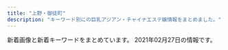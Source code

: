 ```yaml
---
title: "上野・御徒町"
description: "キーワード別にの巨乳アジアン・チャイナエステ嬢情報をまとめました。"
---
```


新着画像と新着キーワードをまとめています。
2021年02月27日の情報です。

<DmmAffiliateIns />
<KeywordTable
  shops={
    [
    {
        "img_links": [
            "https://20oasis.com/images/index_05.png",
            "https://20oasis.com/images/index_03.png",
            "https://20oasis.com/images/os21-5.jpg",
            "https://20oasis.com/images/os21-6.jpg",
            "https://20oasis.com/images/index_07.png",
            "https://20oasis.com/images/a0.jpg",
            "https://20oasis.com/images/14.jpg",
            "https://20oasis.com/images/index_06.png",
            "https://20oasis.com/images/index_20.jpg",
            "https://20oasis.com/images/4.jpg",
            "https://20oasis.com/images/os21-8.jpg",
            "https://20oasis.com/images/index_02.png",
            "https://20oasis.com/images/1.jpg",
            "https://20oasis.com/images/index_09.png",
            "https://20oasis.com/images/os21-7.jpg",
            "https://20oasis.com/images/index_08.png"
        ],
        "name": "\u30aa\u30a2\u30b7\u30b9",
        "url": "https://20oasis.com/",
        "station": "JR\u4e0a\u91ce\u99c5\u5165\u8c37\u53e3",
        "keywords": {
            "85": 1,
            "99": 1,
            "90": 1,
            "98": 1
        }
    },
    {
        "url": "https://moon-rabbit.info/",
        "img_links": [
            "https://moon-rabbit.info/images/store/02.jpg",
            "https://moon-rabbit.info/staffPhoto/s20201026233537.jpg",
            "https://moon-rabbit.info/staffPhoto/b20201027004342.jpg",
            "https://moon-rabbit.info/staffPhoto/s20201002155444.jpg",
            "https://moon-rabbit.info/staffPhoto/s20210221135204.jpg",
            "https://moon-rabbit.info/staffPhoto/b20201213182803.jpg",
            "https://moon-rabbit.info/staffPhoto/s20201027011627.jpg",
            "https://moon-rabbit.info/staffPhoto/s20201027011549.jpg",
            "https://moon-rabbit.info/staffPhoto/s20201213182803.jpg",
            "https://moon-rabbit.info/staffPhoto/s20201027015914.jpg",
            "https://moon-rabbit.info/staffPhoto/s20201026232438.jpg",
            "https://moon-rabbit.info/uploadfiles/images/campaignMoonRabbitInfo.jpg",
            "https://moon-rabbit.info/staffPhoto/s20201201162931.jpg",
            "https://moon-rabbit.info/staffPhoto/b20201201162931.jpg",
            "https://moon-rabbit.info/staffPhoto/s20210213172102.jpg",
            "https://moon-rabbit.info/staffPhoto/b20210221135204.jpg",
            "https://moon-rabbit.info/staffPhoto/s20201026233224.jpg",
            "https://moon-rabbit.info/images/store/04.jpg",
            "https://moon-rabbit.info/staffPhoto/s20201027020357.jpg",
            "https://moon-rabbit.info/staffPhoto/s20201027003115.jpg",
            "https://moon-rabbit.info/images/returnBtn.png",
            "https://moon-rabbit.info/staffPhoto/s20201027002208.jpg",
            "https://moon-rabbit.info/staffPhoto/b20201027020436.jpg",
            "https://moon-rabbit.info/js/sliderLine/slide_prev.png",
            "https://moon-rabbit.info/staffPhoto/s20201027015802.jpg",
            "https://moon-rabbit.info/staffPhoto/b20201027015914.jpg",
            "https://moon-rabbit.info/staffPhoto/b20201027002208.jpg",
            "https://moon-rabbit.info/staffPhoto/b20201027011549.jpg",
            "https://moon-rabbit.info/staffPhoto/b20201027003115.jpg",
            "https://moon-rabbit.info/staffPhoto/b20210213172102.jpg",
            "https://moon-rabbit.info/images/mobile.jpg",
            "https://moon-rabbit.info/staffPhoto/b20201027015802.jpg",
            "https://moon-rabbit.info/images/store/01.jpg",
            "https://moon-rabbit.info/staffPhoto/s20210217142434.jpg",
            "https://moon-rabbit.info/staffPhoto/b20201027020357.jpg",
            "https://moon-rabbit.info/staffPhoto/s20201027004342.jpg",
            "https://moon-rabbit.info/js/sliderLine/slide_next.png",
            "https://moon-rabbit.info/staffPhoto/s20201027020436.jpg",
            "https://moon-rabbit.info/staffPhoto/s20201026233328.jpg",
            "https://moon-rabbit.info/images/store/03.jpg"
        ],
        "keywords": {
            "86": 4,
            "C": 2,
            "E": 2,
            "85": 5,
            "87": 1,
            "\u30bb\u30af\u30b7\u30fc": 3,
            "D": 4
        },
        "station": "JR\u5fa1\u5f92\u753a\u99c5\u5357\u53e3",
        "name": "\u6708\u514e \u30b2\u30c3\u30c8"
    },
    {
        "name": "\u30d5\u30a1\u30f3\u30bf\u30b8\u30fc",
        "url": "http://www.itoshii.tokyo/",
        "img_links": [],
        "keywords": {},
        "station": "JR\u5fa1\u5f92\u753a\u99c5\u5317\u53e3"
    },
    {
        "url": "http://smile.ests.jp/",
        "img_links": [],
        "keywords": {},
        "station": "JR\u5fa1\u5f92\u753a\u99c5\u5357\u53e3",
        "name": "\u30b9\u30de\u30a4\u30eb"
    },
    {
        "keywords": {
            "87": 33,
            "88": 28,
            "D": 60,
            "C": 7,
            "86": 34,
            "G": 21,
            "F": 7
        },
        "name": "\u5922\u306e\u604b",
        "img_links": [
            "http://www.yumenokoi.masg.info/files/023.jpg",
            "http://www.yumenokoi.masg.info/images/slider-img001.jpg",
            "http://www.yumenokoi.masg.info/images/m2.jpg",
            "http://www.yumenokoi.masg.info/images/rsubt7.png",
            "http://www.yumenokoi.masg.info/images/m4.jpg",
            "http://www.yumenokoi.masg.info/files/010.jpg",
            "http://www.yumenokoi.masg.info/files/018.jpg",
            "http://www.yumenokoi.masg.info/files/008.jpg",
            "http://www.yumenokoi.masg.info/images/rsubt4.png",
            "http://www.yumenokoi.masg.info/images/m1.jpg",
            "http://www.yumenokoi.masg.info/images/service/s04.jpg",
            "http://www.yumenokoi.masg.info/files/002.jpg",
            "http://www.yumenokoi.masg.info/images/service/s02.jpg",
            "http://www.yumenokoi.masg.info/files/011-02.jpg",
            "http://www.yumenokoi.masg.info/files/009-02.jpg",
            "http://www.yumenokoi.masg.info/images/tel2.png",
            "http://www.yumenokoi.masg.info/files/018-02.jpg",
            "http://www.yumenokoi.masg.info/images/rsubt1.png",
            "http://www.yumenokoi.masg.info/files/010-02.jpg",
            "http://www.yumenokoi.masg.info/images/rsubt5.png",
            "http://www.yumenokoi.masg.info/files/023-02.jpg",
            "http://www.yumenokoi.masg.info/files/008-02.jpg",
            "http://www.yumenokoi.masg.info/photo_news/upimg/351066018f0c247b28_0.jpg",
            "http://www.yumenokoi.masg.info/files/006-02.jpg",
            "http://www.yumenokoi.masg.info/images/slider-img002.jpg",
            "http://www.yumenokoi.masg.info/files/021.jpg",
            "http://www.yumenokoi.masg.info/files/017-02.jpg",
            "http://www.yumenokoi.masg.info/images/rsubt2.png",
            "http://www.yumenokoi.masg.info/files/024.jpg",
            "http://www.yumenokoi.masg.info/images/m6.jpg",
            "http://www.yumenokoi.masg.info/files/021-02.jpg",
            "http://www.yumenokoi.masg.info/images/rsubt3.png",
            "http://www.yumenokoi.masg.info/images/m3.jpg",
            "http://www.yumenokoi.masg.info/files/013.jpg",
            "http://www.yumenokoi.masg.info/files/011.jpg",
            "http://www.yumenokoi.masg.info/files/017.jpg",
            "http://www.yumenokoi.masg.info/images/service/s05.jpg",
            "http://www.yumenokoi.masg.info/files/024-02.jpg",
            "http://www.yumenokoi.masg.info/images/rsubt6.png",
            "http://www.yumenokoi.masg.info/images/service/s06.jpg",
            "http://www.yumenokoi.masg.info/files/013-02.jpg",
            "http://www.yumenokoi.masg.info/files/016.jpg",
            "http://www.yumenokoi.masg.info/files/015.jpg",
            "http://www.yumenokoi.masg.info/images/service/s01.jpg",
            "http://www.yumenokoi.masg.info/files/002-02.jpg",
            "http://www.yumenokoi.masg.info/files/015-02.jpg",
            "http://www.yumenokoi.masg.info/files/009.jpg",
            "http://www.yumenokoi.masg.info/images/service/s03.jpg",
            "http://www.yumenokoi.masg.info/images/b-tel.png",
            "http://www.yumenokoi.masg.info/files/016-02.jpg",
            "http://www.yumenokoi.masg.info/images/b-online.png",
            "http://www.yumenokoi.masg.info/files/006.jpg"
        ],
        "url": "http://www.yumenokoi.masg.info/",
        "station": "JR\u5fa1\u5f92\u753a\u99c5\u5317\u53e3"
    },
    {
        "name": "\u30a8\u30f3\u30c8\u30ea\u30fc",
        "station": "JR\u5fa1\u5f92\u753a\u99c5\u5357\u53e3",
        "img_links": [
            "http://ruana.work/images/mobile.jpg",
            "http://ruana.work/images/int1.jpg",
            "http://ruana.work/images/int2.jpg",
            "http://ruana.work/images/sys1.jpg",
            "http://ruana.work/img/mimi1.jpg",
            "http://ruana.work/images/3.jpg",
            "http://ruana.work/images/staff_t.jpg",
            "http://ruana.work/images/4.jpg",
            "http://ruana.work/images/1.jpg",
            "http://ruana.work/images/head.jpg",
            "http://ruana.work/img/ran1.jpg",
            "http://ruana.work/images/tel.jpg",
            "http://ruana.work/images/interior_t.jpg",
            "http://ruana.work/images/rec.jpg",
            "http://ruana.work/images/12.jpg",
            "http://ruana.work/images/7.jpg",
            "http://ruana.work/images/2.jpg",
            "http://ruana.work/img/kora1.jpg",
            "http://ruana.work/img/hitomi1.jpg",
            "http://ruana.work/images/news.jpg",
            "http://ruana.work/img/sakura1.jpg",
            "http://ruana.work/images/ac2.jpg",
            "http://ruana.work/images/ac1.jpg",
            "http://ruana.work/images/sys2.jpg",
            "http://ruana.work/img/aki1.jpg"
        ],
        "url": "http://ruana.work/",
        "keywords": {}
    },
    {
        "station": "JR\u5fa1\u5f92\u753a\u99c5\u5357\u53e3",
        "url": "http://es-en.info/",
        "keywords": {
            "90": 1,
            "F": 1,
            "85": 1,
            "86": 2,
            "87": 1,
            "88": 2
        },
        "img_links": [
            "http://es-en.info/sp/staff/eri.jpg",
            "http://es-en.info/sp/images/sys4.png",
            "http://es-en.info/images/info.png",
            "http://es-en.info/sp/img/emi1.jpg",
            "http://es-en.info/sp/images/footer.jpg",
            "http://es-en.info/sp/img/yuki1.jpg",
            "http://es-en.info/images/4.jpg",
            "http://es-en.info/img/natumi.jpg",
            "http://es-en.info/img/ai1.jpg",
            "http://es-en.info/sp/staff/ai.jpg",
            "http://es-en.info/sp/images/sisu.png",
            "http://es-en.info/images/7.jpg",
            "http://es-en.info/img/yuyu.jpg",
            "http://es-en.info/sp/images/head.jpg",
            "http://es-en.info/sp/img/eri1.jpg",
            "http://es-en.info/img/yuki1.jpg",
            "http://es-en.info/sp/staff/natumi.jpg",
            "http://es-en.info/sp/images/topgirl.jpg",
            "http://es-en.info/sp/images/rec2.png",
            "http://es-en.info/images/1.jpg",
            "http://es-en.info/sp/images/int1.jpg",
            "http://es-en.info/img/yuyu1.jpg",
            "http://es-en.info/images/2.jpg",
            "http://es-en.info/sp/images/tel.jpg",
            "http://es-en.info/sp/images/rec1.png",
            "http://es-en.info/sp/staff/tiaki.jpg",
            "http://es-en.info/sp/images/pc.jpg",
            "http://es-en.info/sp/images/int2.jpg",
            "http://es-en.info/images/news.jpg",
            "http://es-en.info/images/sm.jpg",
            "http://es-en.info/sp/img/riri1.jpg",
            "http://es-en.info/sp/images/sys1.jpg",
            "http://es-en.info/sp/images/news.jpg",
            "http://es-en.info/sp/staff/yuyu.jpg",
            "http://es-en.info/sp/images/ac1.jpg",
            "http://es-en.info/img/eri1.jpg",
            "http://es-en.info/sp/img/nana1.jpg",
            "http://es-en.info/sp/img/natumi1.jpg",
            "http://es-en.info/img/riri.jpg",
            "http://es-en.info/img/ai.jpg",
            "http://es-en.info/img/emi1.jpg",
            "http://es-en.info/images/interior.png",
            "http://es-en.info/images/staff_t.jpg",
            "http://es-en.info/images/8.jpg",
            "http://es-en.info/images/5.jpg",
            "http://es-en.info/sp/images/sisu_t.jpg",
            "http://es-en.info/images/sys1.png",
            "http://es-en.info/images/mobile.jpg",
            "http://es-en.info/sp/images/newsb.png",
            "http://es-en.info/sp/staff/yuki.jpg",
            "http://es-en.info/img/nana1.jpg",
            "http://es-en.info/img/tiaki.jpg",
            "http://es-en.info/images/9.jpg",
            "http://es-en.info/img/eri.jpg",
            "http://es-en.info/sp/images/int1.png",
            "http://es-en.info/images/rem.jpg",
            "http://es-en.info/sp/images/sys3.jpg",
            "http://es-en.info/img/natumi1.jpg",
            "http://es-en.info/sp/images/time.png",
            "http://es-en.info/sp/staff/emi.jpg",
            "http://es-en.info/sp/staff/nana.jpg",
            "http://es-en.info/images/10.jpg",
            "http://es-en.info/sp/images/interior_t.png",
            "http://es-en.info/sp/menu/staff.jpg",
            "http://es-en.info/sp/menu/top.jpg",
            "http://es-en.info/img/yuki.jpg",
            "http://es-en.info/images/interior_t.jpg",
            "http://es-en.info/img/riri1.jpg",
            "http://es-en.info/sp/staff/riri.jpg",
            "http://es-en.info/sp/images/staff_t.png",
            "http://es-en.info/img/emi.jpg",
            "http://es-en.info/img/tiaki1.jpg",
            "http://es-en.info/sp/images/int3.jpg",
            "http://es-en.info/images/3.jpg",
            "http://es-en.info/sp/menu/interior.jpg",
            "http://es-en.info/sp/images/top.jpg",
            "http://es-en.info/images/head.jpg",
            "http://es-en.info/sp/images/sys2.jpg",
            "http://es-en.info/sp/img/ai1.jpg",
            "http://es-en.info/sp/img/tiaki1.jpg",
            "http://es-en.info/sp/images/rec3.png",
            "http://es-en.info/img/nana.jpg",
            "http://es-en.info/sp/img/yuyu1.jpg"
        ],
        "name": "\u5b89\u5fc3\u5802"
    },
    {
        "station": "JR\u5fa1\u5f92\u753a\u99c5\u5317\u53e3",
        "img_links": [
            "http://biki-massage.work/sp/img/add.jpg",
            "http://biki-massage.work/img/s4.jpg",
            "http://biki-massage.work/img/sta6.jpg",
            "http://biki-massage.work/img/sta1.jpg",
            "http://biki-massage.work/img/sta5.jpg",
            "http://biki-massage.work/img/sta4.jpg",
            "http://biki-massage.work/sp/img/t-o.jpg",
            "http://biki-massage.work/img/fla3.jpg",
            "http://biki-massage.work/sp/img/s1.jpg",
            "http://biki-massage.work/img/s2.jpg",
            "http://biki-massage.work/img/nos.jpg",
            "http://biki-massage.work/img/st6.jpg",
            "http://biki-massage.work/sp/img/s2.jpg",
            "http://biki-massage.work/img/s3.jpg",
            "http://biki-massage.work/img/sta2.jpg",
            "http://biki-massage.work/sp/img/tit.jpg",
            "http://biki-massage.work/img/sta3.jpg",
            "http://biki-massage.work/sp/img/t-s.jpg",
            "http://biki-massage.work/sp/img/s5.jpg",
            "http://biki-massage.work/img/st1.jpg",
            "http://biki-massage.work/sp/img/t-a.jpg",
            "http://biki-massage.work/sp/img/p3.jpg",
            "http://biki-massage.work/sp/img/sys.jpg",
            "http://biki-massage.work/img/st4.jpg",
            "http://biki-massage.work/img/head.jpg",
            "http://biki-massage.work/sp/img/time.jpg",
            "http://biki-massage.work/img/s1.jpg",
            "http://biki-massage.work/img/s6.jpg",
            "http://biki-massage.work/sp/img/p2.jpg",
            "http://biki-massage.work/sp/img/info.jpg",
            "http://biki-massage.work/img/mo.png",
            "http://biki-massage.work/sp/img/t-r.jpg",
            "http://biki-massage.work/sp/img/s4.jpg",
            "http://biki-massage.work/sp/img/tel.jpg",
            "http://biki-massage.work/img/st2.jpg",
            "http://biki-massage.work/img/s5.jpg",
            "http://biki-massage.work/sp/img/s6.jpg",
            "http://biki-massage.work/img/botton.jpg",
            "http://biki-massage.work/img/st3.jpg",
            "http://biki-massage.work/sp/img/t-t.jpg",
            "http://biki-massage.work/sp/img/pic.jpg",
            "http://biki-massage.work/sp/img/s3.jpg",
            "http://biki-massage.work/img/st5.jpg",
            "http://biki-massage.work/sp/img/pc.jpg",
            "http://biki-massage.work/sp/img/p6.jpg",
            "http://biki-massage.work/img/fla2.jpg",
            "http://biki-massage.work/sp/img/botton.jpg",
            "http://biki-massage.work/img/campian.jpg",
            "http://biki-massage.work/sp/img/cam.jpg",
            "http://biki-massage.work/img/fla1.jpg"
        ],
        "keywords": {
            "D": 3,
            "C": 16,
            "87": 2,
            "88": 2,
            "83": 1,
            "86": 7,
            "E": 1
        },
        "url": "http://biki-massage.work/",
        "name": "\u5a9a\u59eb\uff5e\u30d3\u30ad\uff5e"
    },
    {
        "img_links": [
            "http://www.rosa-es.info/img/loader.png",
            "http://www.rosa-es.info/staff/yuki1.jpg",
            "http://www.rosa-es.info/staff/yuki.jpg",
            "http://www.rosa-es.info/staff/rara1.jpg",
            "http://www.rosa-es.info/staff/nana2.jpg",
            "http://www.rosa-es.info/img/pic/slide_2.jpg",
            "http://www.rosa-es.info/staff/yuri.jpg",
            "http://www.rosa-es.info/staff/koko1.jpg",
            "http://www.rosa-es.info/staff/yumi2.jpg",
            "http://www.rosa-es.info/staff/yuri2.jpg",
            "http://www.rosa-es.info/img/pic/slide_1.jpg",
            "http://www.rosa-es.info/staff/nana.jpg",
            "http://www.rosa-es.info/img/pic/int2.jpg",
            "http://www.rosa-es.info/staff/rara2.jpg",
            "http://www.rosa-es.info/staff/yuri1.jpg",
            "http://www.rosa-es.info/staff/koko.jpg",
            "http://www.rosa-es.info/staff/yuki2.jpg",
            "http://www.rosa-es.info/img/pic/int4.jpg",
            "http://www.rosa-es.info/img/pic/int1.jpg",
            "http://www.rosa-es.info/staff/nana1.jpg",
            "http://www.rosa-es.info/img/pic/int3.jpg",
            "http://www.rosa-es.info/staff/yumi.jpg",
            "http://www.rosa-es.info/staff/yumi1.jpg",
            "http://www.rosa-es.info/staff/koko2.jpg",
            "http://www.rosa-es.info/staff/rara.jpg"
        ],
        "keywords": {
            "D": 4,
            "86": 2,
            "89": 1,
            "E": 6,
            "85": 1,
            "87": 1,
            "88": 1,
            "C": 2
        },
        "name": "\u6708\u591c",
        "station": "JR\u4e0a\u91ce\u99c5\u6d45\u8349\u53e3",
        "url": "http://www.rosa-es.info/"
    },
    {
        "img_links": [],
        "url": "https://u-este.com/",
        "keywords": {},
        "name": "\u7652\u3057\u5c4b",
        "station": "JR\u5fa1\u5f92\u753a\u99c5\u5317\u53e3"
    },
    {
        "url": "http://ikoi.ies.fun/",
        "img_links": [],
        "station": "JR\u5fa1\u5f92\u753a\u99c5\u5357\u53e3",
        "name": "\u61a9",
        "keywords": {}
    },
    {
        "keywords": {
            "C": 1
        },
        "station": "JR\u5fa1\u5f92\u753a\u99c5\u5317\u53e3",
        "img_links": [
            "http://spa-amore.info/uploads/rubyes/2017/02/img_info_03.png",
            "http://spa-amore.info/uploads/rubyes/2018/06/tel.jpg",
            "http://spa-amore.info/uploads/rubyes/images/no-photo.jpg",
            "http://spa-amore.info/uploads/rubyes/2020/05/img_4838.jpg",
            "http://spa-amore.info/uploads/rubyes/2018/06/wechatimg111.jpeg",
            "http://spa-amore.info/uploads/rubyes/2020/10/img_6514.jpg",
            "http://spa-amore.info/uploads/rubyes/images/p01.png",
            "http://spa-amore.info/uploads/rubyes/2017/02/subvisual_enquete.png",
            "http://spa-amore.info/uploads/rubyes/2017/02/treatment.png",
            "http://spa-amore.info/uploads/rubyes/2018/06/bnr_side_041.png",
            "http://spa-amore.info/uploads/rubyes/2020/10/img_6511.jpg",
            "http://spa-amore.info/uploads/rubyes/2018/06/img_6509de79a84e589afe69cac1.jpg",
            "http://spa-amore.info/uploads/rubyes/2017/02/subvisual_link-1000x144.png",
            "http://spa-amore.info/uploads/rubyes/2017/02/img_info_02.png",
            "http://spa-amore.info/uploads/rubyes/2017/02/wifi.jpg",
            "http://spa-amore.info/uploads/rubyes/2020/01/img_5610-1919x2560.jpg",
            "http://spa-amore.info/uploads/rubyes/2018/11/img_2998.png",
            "http://spa-amore.info/uploads/rubyes/2017/02/bnr_side_05.png",
            "http://spa-amore.info/uploads/rubyes/2019/07/img_4390.jpg",
            "http://spa-amore.info/uploads/rubyes/2018/06/img_6517de79a84e589afe69cac1.jpg",
            "http://spa-amore.info/uploads/rubyes/2019/12/img_3765.jpg",
            "http://spa-amore.info/uploads/rubyes/2019/10/img_4995.jpg",
            "http://spa-amore.info/uploads/rubyes/2020/12/img_6829.jpg",
            "http://spa-amore.info/uploads/rubyes/2017/02/img_info_05.png",
            "http://spa-amore.info/uploads/rubyes/2019/12/img_3763.jpg",
            "http://spa-amore.info/uploads/rubyes/2017/02/bnr_side_02.png",
            "http://spa-amore.info/uploads/rubyes/2017/02/bnr_side_01.png",
            "http://spa-amore.info/uploads/rubyes/2017/02/subvisual_qa.png",
            "http://spa-amore.info/uploads/rubyes/2017/02/btn_top_02.png",
            "http://spa-amore.info/uploads/rubyes/2017/02/icon_flower.png",
            "http://spa-amore.info/uploads/rubyes/2020/03/lili.jpeg",
            "http://spa-amore.info/uploads/rubyes/2017/02/img_info_01.png",
            "http://spa-amore.info/uploads/rubyes/2019/04/img_3767.jpg",
            "http://spa-amore.info/uploads/rubyes/2019/04/img_3768.jpg",
            "http://spa-amore.info/uploads/rubyes/2017/02/bnr_side_03.png",
            "http://spa-amore.info/uploads/rubyes/2017/02/btn_top_01.png",
            "http://spa-amore.info/uploads/rubyes/2017/02/subvisual_info.png",
            "http://spa-amore.info/uploads/rubyes/2017/02/subvisual_reserve.png",
            "http://spa-amore.info/uploads/rubyes/2019/03/img_35011.jpg",
            "http://spa-amore.info/uploads/rubyes/2020/11/img_6655.jpg",
            "http://spa-amore.info/uploads/rubyes/2018/12/ad_7z8_720.png",
            "http://spa-amore.info/uploads/rubyes/2019/03/img_35012.jpg",
            "http://spa-amore.info/uploads/rubyes/2018/06/img_6484de79a84e589afe69cac1.jpg",
            "http://spa-amore.info/uploads/rubyes/2018/06/img_6526de79a84e589afe69cac1.jpg",
            "http://spa-amore.info/uploads/rubyes/images/icon_flower.png",
            "http://spa-amore.info/uploads/rubyes/2018/12/ad-7z8-s.png",
            "http://spa-amore.info/uploads/rubyes/images/subvisual_staff.png",
            "http://spa-amore.info/uploads/rubyes/2019/10/img_5017.jpg",
            "http://spa-amore.info/uploads/rubyes/2019/12/img_3766.jpg",
            "http://spa-amore.info/uploads/rubyes/2017/02/img_info_04.png",
            "http://spa-amore.info/uploads/rubyes/2017/02/img_info_06.png",
            "http://spa-amore.info/\thttp:/spa-amore.info/uploads/rubyes/2019/03/ivent2.jpeg",
            "http://spa-amore.info/uploads/rubyes/2017/02/subvisual_magazine.png",
            "http://spa-amore.info/uploads/rubyes/2017/03/img_bnr_concept.png",
            "http://spa-amore.info/uploads/rubyes/2019/10/img_4997.jpg",
            "http://spa-amore.info/uploads/rubyes/2020/10/img_6515.jpg",
            "http://spa-amore.info/uploads/rubyes/2017/02/subvisual_contact.png",
            "http://spa-amore.info/uploads/rubyes/2017/02/btn_top_03.png",
            "http://spa-amore.info/uploads/rubyes/2019/12/img_3761.jpg",
            "http://spa-amore.info/uploads/rubyes/2017/02/subvisual_link.png",
            "http://spa-amore.info/uploads/rubyes/2017/02/bnr_side_credit.png",
            "http://spa-amore.info/uploads/rubyes/2020/11/img_6654.jpg"
        ],
        "url": "http://spa-amore.info/",
        "name": "\u30b9\u30d1 \u30a2\u30e2\u30fc\u30ec"
    },
    {
        "station": "\u7530\u539f\u753a\u99c5\u30a8\u30ec\u30d9\u30fc\u30bf\u30fc\u53e3",
        "name": "Rei",
        "keywords": {},
        "url": "http://yura-kunitachi.xyz/",
        "img_links": [
            "http://yura-kunitachi.xyz/_src/25394/navi_05.png",
            "http://yura-kunitachi.xyz/_src/25396/navi_06.png",
            "http://yura-kunitachi.xyz/_src/25368/wechatimg93.jpg",
            "http://yura-kunitachi.xyz/_src/25423/wechatimg228.jpg",
            "http://yura-kunitachi.xyz/_src/25378/wechatimg92.jpg",
            "http://yura-kunitachi.xyz/_src/25374/wechatimg89.jpg",
            "http://yura-kunitachi.xyz/_src/25360/wechatimg228.jpg",
            "http://yura-kunitachi.xyz/_src/25385/3da7d3dc6ee4f2d3861295bdb20452b671deb86c6f4e442ebce1715dc06eb99e.jpg",
            "http://yura-kunitachi.xyz/_src/25406/cam.jpg",
            "http://yura-kunitachi.xyz/_src/25358/wechatimg217.jpg",
            "http://yura-kunitachi.xyz/_src/25419/wechatimg102.jpg",
            "http://yura-kunitachi.xyz/_src/25336/5f5316158ec7f0d0727854410a5be46303a324b1fef3ef0de82fa8c4fe0f59d4.jpg",
            "http://yura-kunitachi.xyz/_src/25390/navi_03.png",
            "http://yura-kunitachi.xyz/_src/25376/wechatimg90.jpg",
            "http://yura-kunitachi.xyz/_src/25388/navi_02.png",
            "http://yura-kunitachi.xyz/_src/25386/navi_01.png",
            "http://yura-kunitachi.xyz/_src/25409/wechatimg229.jpg",
            "http://yura-kunitachi.xyz/_src/25392/navi_04.png",
            "http://yura-kunitachi.xyz/_src/25427/xxl_44c52558b2be4d61a2f879da7d157c31.jpg",
            "http://yura-kunitachi.xyz/_src/25417/wechatimg97.jpg",
            "http://yura-kunitachi.xyz/_src/25411/137080-osd41m-772.jpg"
        ]
    },
    {
        "url": "http://o-lucky.work/",
        "img_links": [
            "http://o-lucky.work/sp/images/footer.jpg",
            "http://o-lucky.work/sp/staff/sayaka.jpg",
            "http://o-lucky.work/images/5.jpg",
            "http://o-lucky.work/sp/staff/nana.jpg",
            "http://o-lucky.work/images/6.jpg",
            "http://o-lucky.work/sp/images/tel.jpg",
            "http://o-lucky.work/sp/staff/ruru.jpg",
            "http://o-lucky.work/images/news.jpg",
            "http://o-lucky.work/images/tr.jpg",
            "http://o-lucky.work/images/b2.jpg",
            "http://o-lucky.work/img/sakura1.jpg",
            "http://o-lucky.work/staff/yuyu.jpg",
            "http://o-lucky.work/img/kana1.jpg",
            "http://o-lucky.work/sp/staff/kana.jpg",
            "http://o-lucky.work/sp/images/menu/top.jpg",
            "http://o-lucky.work/sp/images/top.jpg",
            "http://o-lucky.work/sp/images/rec1.jpg",
            "http://o-lucky.work/sp/img/nana1.jpg",
            "http://o-lucky.work/staff/nana.jpg",
            "http://o-lucky.work/sp/images/sys3.jpg",
            "http://o-lucky.work/sp/images/menu/staff.jpg",
            "http://o-lucky.work/sp/images/int4.jpg",
            "http://o-lucky.work/sp/images/b1.jpg",
            "http://o-lucky.work/images/b1.jpg",
            "http://o-lucky.work/staff/sayaka.jpg",
            "http://o-lucky.work/images/4.jpg",
            "http://o-lucky.work/images/staff_t.jpg",
            "http://o-lucky.work/images/int1.jpg",
            "http://o-lucky.work/staff/koko.jpg",
            "http://o-lucky.work/sp/images/int3.jpg",
            "http://o-lucky.work/staff/ruru.jpg",
            "http://o-lucky.work/staff/sakura.jpg",
            "http://o-lucky.work/images/sm.jpg",
            "http://o-lucky.work/sp/images/b2.jpg",
            "http://o-lucky.work/img/sayaka1.jpg",
            "http://o-lucky.work/sp/images/topgirl.jpg",
            "http://o-lucky.work/sp/images/b3.jpg",
            "http://o-lucky.work/images/7.jpg",
            "http://o-lucky.work/sp/menu/interior.jpg",
            "http://o-lucky.work/sp/images/ac1.jpg",
            "http://o-lucky.work/images/head.jpg",
            "http://o-lucky.work/sp/images/int1.jpg",
            "http://o-lucky.work/images/interior_t.jpg",
            "http://o-lucky.work/sp/staff/sakura.jpg",
            "http://o-lucky.work/images/1.jpg",
            "http://o-lucky.work/images/sys1.jpg",
            "http://o-lucky.work/images/mobile.jpg",
            "http://o-lucky.work/sp/menu/staff.jpg",
            "http://o-lucky.work/img/yuyu1.jpg",
            "http://o-lucky.work/sp/images/pc.jpg",
            "http://o-lucky.work/sp/images/staff_t.jpg",
            "http://o-lucky.work/img/koko1.jpg",
            "http://o-lucky.work/sp/img/yuyu1.jpg",
            "http://o-lucky.work/sp/images/interior_t.jpg",
            "http://o-lucky.work/images/8.jpg",
            "http://o-lucky.work/sp/images/newsb.jpg",
            "http://o-lucky.work/sp/images/sys1.jpg",
            "http://o-lucky.work/sp/staff/yuyu.jpg",
            "http://o-lucky.work/sp/images/sys2.jpg",
            "http://o-lucky.work/images/3.jpg",
            "http://o-lucky.work/img/ruru1.jpg",
            "http://o-lucky.work/images/b3.jpg",
            "http://o-lucky.work/images/int2.jpg",
            "http://o-lucky.work/sp/images/news.jpg",
            "http://o-lucky.work/images/line.png",
            "http://o-lucky.work/sp/images/int2.jpg",
            "http://o-lucky.work/sp/img/kana1.jpg",
            "http://o-lucky.work/img/nana1.jpg",
            "http://o-lucky.work/sp/img/sayaka1.jpg",
            "http://o-lucky.work/sp/img/koko1.jpg",
            "http://o-lucky.work/sp/img/ruru1.jpg",
            "http://o-lucky.work/sp/staff/koko.jpg",
            "http://o-lucky.work/images/sys2.jpg",
            "http://o-lucky.work/sp/img/sakura1.jpg",
            "http://o-lucky.work/sp/images/head.jpg",
            "http://o-lucky.work/sp/menu/top.jpg",
            "http://o-lucky.work/staff/kana.jpg"
        ],
        "station": "JR\u5fa1\u5f92\u753a\u99c5\u5317\u53e3",
        "keywords": {},
        "name": "Lucky \u30e9\u30c3\u30ad\u30fc"
    },
    {
        "keywords": {},
        "img_links": [
            "http://kisyou.esjp.xyz/images/staff_bg.png",
            "http://kisyou.esjp.xyz/images/roomimg/R_4.jpg",
            "http://kisyou.esjp.xyz/girl/3_1.jpg",
            "http://kisyou.esjp.xyz/images/topbg.jpg",
            "http://kisyou.esjp.xyz/girl/6.jpg",
            "http://kisyou.esjp.xyz/girl/4.jpg",
            "http://kisyou.esjp.xyz/girl/7_1.jpg",
            "http://kisyou.esjp.xyz/girl/4_1.jpg",
            "http://kisyou.esjp.xyz/girl/5.jpg",
            "http://kisyou.esjp.xyz/images/roomimg/R_2.jpg",
            "http://kisyou.esjp.xyz/girl/6_1.jpg",
            "http://kisyou.esjp.xyz/images/roomimg/R_3.jpg",
            "http://kisyou.esjp.xyz/girl/7.jpg",
            "http://kisyou.esjp.xyz/images/mobile_bg.png",
            "http://kisyou.esjp.xyz/images/tel_footer.png",
            "http://kisyou.esjp.xyz/images/pickup_line.png",
            "http://kisyou.esjp.xyz/images/newsbg.png",
            "http://kisyou.esjp.xyz/images/roomimg/R_1.jpg",
            "http://kisyou.esjp.xyz/girl/3.jpg",
            "http://kisyou.esjp.xyz/girl/5_1.jpg"
        ],
        "name": "\u5409\u7965",
        "url": "http://kisyou.esjp.xyz/",
        "station": "\u6d45\u8349\u99c5"
    },
    {
        "url": "http://www.sh-riraks.xyz/",
        "name": "\u5922\u306e\u8776\u3005",
        "img_links": [
            "http://www.sh-riraks.xyz/uploads/201130/1-201130133129441.jpg",
            "http://www.sh-riraks.xyz/uploads/201130/1-201130133145E0.jpg",
            "http://www.sh-riraks.xyz/uploads/allimg/180604/1-1P60410212A02.jpg",
            "http://www.sh-riraks.xyz/uploads/201130/1-201130132956292.jpg",
            "http://www.sh-riraks.xyz/uploads/201130/1-201130133012441.jpg",
            "http://www.sh-riraks.xyz/uploads/200617/1-20061G54941Z9.jpg",
            "http://www.sh-riraks.xyz/img/ttl_girls.png",
            "http://www.sh-riraks.xyz/uploads/191015/1-1910151T03I48.jpg",
            "http://www.sh-riraks.xyz/uploads/201130/1-201130133045611.jpg",
            "http://www.sh-riraks.xyz/img/ttl_wnew.png",
            "http://www.sh-riraks.xyz/uploads/200107/1-20010F92019226.jpg",
            "http://www.sh-riraks.xyz/uploads/201130/1-20113013311Rc.jpg",
            "http://www.sh-riraks.xyz/img/ttl_mobile.png",
            "http://www.sh-riraks.xyz/uploads/201130/1-201130133215X9.jpg",
            "http://www.sh-riraks.xyz/img/ttl_staff.png",
            "http://www.sh-riraks.xyz/uploads/181001/1-1Q001142T6406.jpg",
            "http://www.sh-riraks.xyz/uploads/201130/1-201130133029220.jpg",
            "http://www.sh-riraks.xyz/uploads/200617/1-20061G54TIb.jpg",
            "http://www.sh-riraks.xyz/uploads/190611/1-1Z611153S2561.jpg",
            "http://www.sh-riraks.xyz/uploads/181001/1-1Q001142IB48.jpg",
            "http://www.sh-riraks.xyz/img/ttl_pickup.png",
            "http://www.sh-riraks.xyz/uploads/180521/1-1P5211649103K.jpg",
            "http://www.sh-riraks.xyz/uploads/180521/1-1P52116495SC.jpg",
            "http://www.sh-riraks.xyz/uploads/201130/1-201130132942Y6.jpg",
            "http://www.sh-riraks.xyz/uploads/200617/1-20061G54ZQ14.jpg"
        ],
        "station": "JR\u5fa1\u5f92\u753a\u99c5\u5357\u53e3",
        "keywords": {
            "C": 17
        }
    },
    {
        "url": "http://www.sh-riraku107.xyz/",
        "img_links": [
            "http://www.sh-riraku107.xyz/uploads/190726/1-1ZH61G224459.jpg",
            "http://www.sh-riraku107.xyz/uploads/201210/1-201210140AV35.jpg",
            "http://www.sh-riraku107.xyz/picture/head_3_4214_1545028158650128.jpg",
            "http://www.sh-riraku107.xyz/uploads/200915/1-20091515002JQ.jpg",
            "http://www.sh-riraku107.xyz/uploads/201210/1-201210140639549.jpg",
            "http://www.sh-riraku107.xyz/picture/head_1_4214_1545019611484252.jpg",
            "http://www.sh-riraku107.xyz/uploads/191203/1-191203131R1257.jpg",
            "http://www.sh-riraku107.xyz/uploads/201210/1-201210140I61V.jpg",
            "http://www.sh-riraku107.xyz/uploads/190726/1-1ZH61G444a2.jpg",
            "http://www.sh-riraku107.xyz/picture/head_2_4214_1545028158383139.jpg",
            "http://www.sh-riraku107.xyz/uploads/190930/1-1Z9301H0432Z.jpg",
            "http://www.sh-riraku107.xyz/uploads/190726/1-1ZH61G3011R.jpg",
            "http://www.sh-riraku107.xyz/uploads/201210/1-201210140K4F7.jpg",
            "http://www.sh-riraku107.xyz/uploads/200915/1-20091515001J63.jpg",
            "http://www.sh-riraku107.xyz/uploads/191028/1-19102PQ142352.jpg",
            "http://www.sh-riraku107.xyz/uploads/201210/1-201210140H2S5.jpg",
            "http://www.sh-riraku107.xyz/uploads/190726/1-1ZH61G359B9.jpg",
            "http://www.sh-riraku107.xyz/picture/link_1_4214_154523611765195.jpg",
            "http://www.sh-riraku107.xyz/uploads/190811/1-1ZQ1215612530.jpg"
        ],
        "name": "AOI",
        "keywords": {
            "86": 6,
            "D": 12,
            "C": 6,
            "85": 48
        },
        "station": "\u7530\u539f\u753a\u99c53\u756a\u51fa\u53e3"
    },
    {
        "keywords": {},
        "url": "http://zoey.mssg.jp",
        "station": "JR\u5fa1\u5f92\u753a\u99c5\u5357\u53e3",
        "img_links": [
            "http://zoey.mssg.jp/images/staff_image/staf_010a.jpg",
            "http://zoey.mssg.jp/images/top/top_06.jpg",
            "http://zoey.mssg.jp/images/page_top.png",
            "http://zoey.mssg.jp/images/top/top_08.png",
            "http://zoey.mssg.jp/images/top/top_05.jpg",
            "http://zoey.mssg.jp/images/home/top.jpg",
            "http://zoey.mssg.jp/images/top/top_01.jpg",
            "http://zoey.mssg.jp/images/top/top_02.jpg",
            "http://zoey.mssg.jp/images/top/top_04.jpg",
            "http://zoey.mssg.jp/images/top/top_03.jpg"
        ],
        "name": "ZOEY \u30be\u30fc\u30a4"
    },
    {
        "name": "\u9db4",
        "station": "\u6d45\u8349\u99c52\u756a\u51fa\u53e3",
        "url": "http://th20.com/turu/",
        "img_links": [
            "http://th20.com/turu/images/mobile.jpg"
        ],
        "keywords": {
            "C": 7
        }
    },
    {
        "station": "JR\u4e0a\u91ce\u99c5\u6d45\u8349\u53e3",
        "name": "\u7652\u3057\u306e\u5bb6",
        "img_links": [
            "http://www.iyashinoie-ueno.com/images/pick1.jpg",
            "http://www.iyashinoie-ueno.com/files/014-02.jpg",
            "http://www.iyashinoie-ueno.com/images/newgirls_top.jpg",
            "http://www.iyashinoie-ueno.com/files/001.jpg",
            "http://www.iyashinoie-ueno.com/images/staff_top2.jpg",
            "http://www.iyashinoie-ueno.com/images/staff_top.jpg",
            "http://www.iyashinoie-ueno.com/files/018-02.jpg",
            "http://www.iyashinoie-ueno.com/files/001-02.jpg",
            "http://www.iyashinoie-ueno.com/files/019-02.jpg",
            "http://www.iyashinoie-ueno.com/images/top2.jpg",
            "http://www.iyashinoie-ueno.com/images/mobile.jpg",
            "http://www.iyashinoie-ueno.com/images/news_top.jpg",
            "http://www.iyashinoie-ueno.com/files/019.jpg",
            "http://www.iyashinoie-ueno.com/files/018.jpg",
            "http://www.iyashinoie-ueno.com/images/end.jpg",
            "http://www.iyashinoie-ueno.com/files/014.jpg"
        ],
        "keywords": {
            "C": 11,
            "87": 8,
            "84": 4,
            "86": 4,
            "D": 12
        },
        "url": "http://www.iyashinoie-ueno.com/"
    },
    {
        "keywords": {
            "C": 7
        },
        "url": "http://estelaspa.com/",
        "img_links": [
            "http://estelaspa.com/img/system/4.jpg",
            "http://estelaspa.com/img/system/card.jpg",
            "http://estelaspa.com/img/rmenu/staff_off.png",
            "http://estelaspa.com/img/system/2.jpg",
            "http://estelaspa.com/uploaded/girlinfo/16/G2_16_3.jpg",
            "http://estelaspa.com/uploaded/girlinfo/9/G2_9_3.jpg",
            "http://estelaspa.com/img/rmenu/call_off.png",
            "http://estelaspa.com/img/room/1.png",
            "http://img.es-navi.com/img/link/banners/s/000002.png",
            "http://estelaspa.com/uploaded/girlinfo/13/G1_13_2.jpg",
            "http://estelaspa.com/uploaded/girlinfo/12/G1_12_2.jpg",
            "http://estelaspa.com/img/photo_button.png",
            "http://estelaspa.com/uploaded/girlinfo/14/G1_14_2.jpg",
            "http://estelaspa.com/img/system/3.jpg",
            "http://estelaspa.com/img/system/etc.jpg",
            "http://estelaspa.com/img/fmenu/call_off.png",
            "http://estelaspa.com/img/corona.png",
            "http://estelaspa.com/uploaded/news/201201035405.jpg",
            "http://estelaspa.com/img/access/key.jpg",
            "http://estelaspa.com/img/rmenu/top_off.png",
            "http://estelaspa.com/img/google_button.png"
        ],
        "station": "JR\u5fa1\u5f92\u753a\u99c5\u5317\u53e3",
        "name": "Estela SPA\uff5e\u30a8\u30b9\u30c6\u30e9\u30b9\u30d1"
    },
    {
        "img_links": [
            "http://www.iyashinoie.mensest.com/img/nav-002.png",
            "http://www.iyashinoie.mensest.com/img/nav-001.png",
            "http://www.iyashinoie.mensest.com/img/stb.jpg",
            "http://www.iyashinoie.mensest.com/files/003.jpg",
            "http://www.iyashinoie.mensest.com/img/top01.png",
            "http://www.iyashinoie.mensest.com/img/nav-006.png",
            "http://www.iyashinoie.mensest.com/img/nav-004.png",
            "http://www.iyashinoie.mensest.com/files/004.jpg",
            "http://www.iyashinoie.mensest.com/img/nav-003.png",
            "http://www.iyashinoie.mensest.com/files/002.jpg",
            "http://www.iyashinoie.mensest.com/files/001.jpg",
            "http://www.iyashinoie.mensest.com/img/nav-005.png",
            "http://www.iyashinoie.mensest.com/img/stt.jpg",
            "http://www.iyashinoie.mensest.com/img/tel.png"
        ],
        "station": "\u6d45\u8349\u99c5",
        "keywords": {
            "89": 1,
            "C": 1,
            "87": 2,
            "86": 1,
            "D": 2,
            "F": 1
        },
        "url": "http://www.iyashinoie.mensest.com/",
        "name": "\u7652\u3057\u306e\u5bb6"
    },
    {
        "keywords": {
            "86": 10,
            "85": 5,
            "D": 5,
            "E": 5
        },
        "name": "\u30a2\u30ed\u30de \u3072\u307e\u308f\u308a",
        "url": "http://lena.este.work/",
        "station": "\u6e6f\u5cf6\u99c5",
        "img_links": [
            "http://lena.este.work/2/uploadimg/1606781125.jpeg",
            "http://lena.este.work/ta.png",
            "http://lena.este.work/2/uploadimg/1557998297.jpeg",
            "http://lena.este.work/s1.png",
            "http://lena.este.work/tel.jpg",
            "http://lena.este.work/interior_t.png",
            "http://lena.este.work/head.jpg",
            "http://lena.este.work/2/uploadimg/1606782448.jpeg",
            "http://lena.este.work/staff_t.jpg",
            "http://lena.este.work/news.png",
            "http://lena.este.work/2/uploadimg/1583138243.jpg",
            "http://lena.este.work/sys2.png"
        ]
    },
    {
        "station": "JR\u5fa1\u5f92\u753a\u99c5\u5357\u53e3",
        "img_links": [
            "http://esthe-massage.black/images/qr.jpg",
            "http://esthe-massage.black/images/index_bn_03.jpg",
            "http://esthe-massage.black/images/index_an_02.jpg",
            "http://esthe-massage.black/images/index_an_03.jpg",
            "http://esthe-massage.black/images/index_an_05.jpg",
            "http://esthe-massage.black/images/sta12.jpg",
            "http://esthe-massage.black/images/sta11.jpg",
            "http://esthe-massage.black/images/cg11.jpg",
            "http://esthe-massage.black/images/index_bn_05.jpg",
            "http://esthe-massage.black/images/cg12.jpg",
            "http://esthe-massage.black/images/sta2.jpg",
            "http://esthe-massage.black/images/index_bn_06.jpg",
            "http://esthe-massage.black/images/cg4.jpg",
            "http://esthe-massage.black/images/cg5.jpg",
            "http://esthe-massage.black/images/footer.jpg",
            "http://cdn.dino-es.com/images/logo/88x31DinoEs.png",
            "http://esthe-massage.black/images/index_bn_01.jpg",
            "http://esthe-massage.black/images/acc.jpg",
            "http://esthe-massage.black/images/cg6.jpg",
            "http://esthe-massage.black/images/sys03.jpg",
            "http://esthe-massage.black/images/cg1.jpg",
            "http://esthe-massage.black/images/link_3.jpg",
            "http://esthe-massage.black/images/tit4.png",
            "http://esthe-massage.black/images/cg3.jpg",
            "http://esthe-massage.black/images/index_an_01.jpg",
            "http://esthe-massage.black/images/sta6.jpg",
            "http://esthe-massage.black/images/sta1.jpg",
            "http://esthe-massage.black/images/tit5.png",
            "http://esthe-massage.black/images/cg8.jpg",
            "http://esthe-massage.black/images/tit2.png",
            "http://esthe-massage.black/images/index_an_06.jpg",
            "http://esthe-massage.black/images/top.jpg",
            "http://esthe-massage.black/images/index_bn_02.jpg",
            "http://esthe-massage.black/images/sys02.jpg",
            "http://esthe-massage.black/images/sta3.jpg",
            "http://esthe-massage.black/images/sta10.jpg",
            "http://esthe-massage.black/images/cg7.jpg",
            "http://esthe-massage.black/images/cg2.jpg",
            "http://esthe-massage.black/images/sta8.jpg",
            "http://esthe-massage.black/images/tit1.png",
            "http://esthe-massage.black/images/sta7.jpg",
            "http://esthe-massage.black/images/sys01.jpg",
            "http://esthe-massage.black/images/te.png",
            "http://esthe-massage.black/images/cg10.jpg",
            "http://esthe-massage.black/images/sta5.jpg",
            "http://esthe-massage.black/images/index_an_04.jpg"
        ],
        "keywords": {
            "84": 8,
            "82": 30,
            "D": 16,
            "C": 4,
            "E": 4,
            "89": 4
        },
        "name": "\u30ab\u30eb\u30de\u30ea\u30be\u30fc\u30c8\uff06\u30b9\u30d1",
        "url": "http://esthe-massage.black/"
    },
    {
        "station": "JR\u5fa1\u5f92\u753a\u99c5\u5357\u53e3",
        "keywords": {
            "G": 7,
            "C": 7,
            "D": 7,
            "E": 21
        },
        "img_links": [
            "http://plumeria.mensest.work/picture/050.jpg",
            "http://plumeria.mensest.work/picture/img_top01.jpg",
            "http://plumeria.mensest.work/picture/020.jpg",
            "http://plumeria.mensest.work/picture/l.jpg",
            "http://plumeria.mensest.work/picture/060.jpg",
            "http://plumeria.mensest.work/picture/030.jpg",
            "http://plumeria.mensest.work/picture/040.jpg",
            "http://plumeria.mensest.work/picture/010.jpg",
            "http://plumeria.mensest.work/picture/t.jpg",
            "http://plumeria.mensest.work/picture/tel.png",
            "http://plumeria.mensest.work/picture/w.jpg",
            "http://plumeria.mensest.work/picture/pagetop.png"
        ],
        "name": "\u30a2\u30ed\u30de\u30d7\u30eb\u30e1\u30ea\u30a2",
        "url": "http://plumeria.mensest.work/"
    },
    {
        "keywords": {
            "88": 2,
            "86": 2,
            "D": 1,
            "85": 1
        },
        "station": "\u7530\u539f\u753a\u99c51\u756a\u51fa\u53e3",
        "url": "http://verybeauty.info/",
        "img_links": [
            "http://verybeauty.info/js/sliderLine/slide_prev.png",
            "http://verybeauty.info/staffPhoto/s20201016143638.jpg",
            "http://verybeauty.info/staffPhoto/b20191018113136.jpg",
            "http://verybeauty.info/images/mobile.jpg",
            "http://verybeauty.info/staffPhoto/s20200531164502.jpg",
            "http://verybeauty.info/staffPhoto/s20190405101938.jpg",
            "http://verybeauty.info/images/store/01.jpg",
            "http://verybeauty.info/staffPhoto/s20200531164041.jpg",
            "http://verybeauty.info/staffPhoto/s20170527134149.jpg",
            "http://verybeauty.info/staffPhoto/s20170527134756.jpg",
            "http://verybeauty.info/staffPhoto/b20170527134149.jpg",
            "http://verybeauty.info/images/returnBtn.png",
            "http://verybeauty.info/images/store/05.jpg",
            "http://verybeauty.info/images/store/06.jpg",
            "http://verybeauty.info/staffPhoto/s20191018113136.jpg",
            "http://verybeauty.info/staffPhoto/s20190404215411.jpg",
            "http://verybeauty.info/staffPhoto/s20200118192201.jpg",
            "http://verybeauty.info/staffPhoto/b20170527134756.jpg",
            "http://verybeauty.info/images/store/02.jpg",
            "http://verybeauty.info/js/sliderLine/slide_next.png",
            "http://verybeauty.info/staffPhoto/b20200531164041.jpg",
            "http://verybeauty.info/staffPhoto/b20201016143638.jpg",
            "http://verybeauty.info/staffPhoto/b20190404215411.jpg",
            "http://verybeauty.info/staffPhoto/s20201016143712.jpg"
        ],
        "name": "\u862d\u82b1 \u30e9\u30f3\u30ab"
    },
    {
        "keywords": {
            "D": 30,
            "85": 18,
            "87": 12,
            "C": 6,
            "E": 6,
            "86": 6,
            "83": 6
        },
        "url": "https://arirang.tyo.cm/",
        "name": "\u685c\u30fb\u3055\u304f\u3089",
        "img_links": [
            "https://arirang.tyo.cm/images/room1.jpg",
            "https://arirang.tyo.cm/photos/sites/78/2021/02/2021020409174516.jpg",
            "https://arirang.tyo.cm/images/room3.jpg",
            "https://arirang.tyo.cm/images/tit_staff01.png",
            "https://arirang.tyo.cm/images/img_tel.png",
            "https://arirang.tyo.cm/images/tit_therapist.png",
            "https://arirang.tyo.cm/images/room4.jpg",
            "https://arirang.tyo.cm/images/sp_top.jpg",
            "https://arirang.tyo.cm/images/room2.jpg",
            "https://arirang.tyo.cm/photos/sites/78/2020/12/2020120409183445.jpg",
            "https://arirang.tyo.cm/images/maining.jpg",
            "https://arirang.tyo.cm/photos/sites/78/2020/12/202012040918423.jpg",
            "https://arirang.tyo.cm/images/tit_staff02.png",
            "https://arirang.tyo.cm/images/sp_tit_staff01.png",
            "https://arirang.tyo.cm/photos/sites/78/2020/12/2020120409183825.jpg",
            "https://arirang.tyo.cm/images/tit_new.png",
            "https://arirang.tyo.cm/photos/sites/78/2020/12/2020120409184012.jpg",
            "https://arirang.tyo.cm/photos/sites/78/2020/12/2020120409183322.jpg",
            "https://arirang.tyo.cm/photos/sites/78/2020/12/2020120409183619.jpg",
            "https://arirang.tyo.cm/images/sp_tit_therapist.png",
            "https://arirang.tyo.cm/images/sp_tit_new.png",
            "https://arirang.tyo.cm/images/top.jpg",
            "https://arirang.tyo.cm/images/sp_tit_staff02.png"
        ],
        "station": "JR\u5fa1\u5f92\u753a\u99c5\u5317\u53e3"
    },
    {
        "keywords": {},
        "img_links": [
            "http://taiwan-resort.com/img/reina3.jpg",
            "http://taiwan-resort.com/img/topbg02.jpg",
            "http://taiwan-resort.com/img/head_img.png",
            "http://taiwan-resort.com/img/mask05.jpg",
            "http://taiwan-resort.com/img/mask03.jpg",
            "http://taiwan-resort.com/img/sara002.jpg",
            "http://taiwan-resort.com/img/emi001.jpg",
            "http://taiwan-resort.com/img/mask04.jpg",
            "http://taiwan-resort.com/img/pagetop.png",
            "http://taiwan-resort.com/img/tel_img.png",
            "http://taiwan-resort.com/img/corona-3.jpg",
            "http://taiwan-resort.com/img/corona-2.jpg",
            "http://taiwan-resort.com/img/mask01.jpg",
            "http://taiwan-resort.com/img/honoka02.jpg",
            "http://taiwan-resort.com/img/mask02.jpg",
            "http://taiwan-resort.com/img/photo_01.jpg",
            "http://taiwan-resort.com/img/mami002.png",
            "http://taiwan-resort.com/img/corona-5.jpg",
            "http://taiwan-resort.com/img/corona-4.jpg",
            "http://taiwan-resort.com/img/hina.jpg",
            "http://taiwan-resort.com/img/rei.jpg",
            "http://taiwan-resort.com/img/yuki.jpg",
            "http://taiwan-resort.com/img/anna.png"
        ],
        "name": "\u53f0\u6e7e\u30ea\u30be\u30fc\u30c8",
        "station": "JR\u5fa1\u5f92\u753a\u99c5\u5357\u53e3",
        "url": "http://taiwan-resort.com/"
    },
    {
        "img_links": [
            "https://ueno-mensesthe.com/images/top1.jpg",
            "https://ueno-mensesthe.com/wp/wp-content/uploads/2021/02/hana2.jpg",
            "https://ueno-mensesthe.com/wp/wp-content/uploads/2021/02/hina2.jpg",
            "https://ueno-mensesthe.com/footer/footer-staff.png",
            "https://ueno-mensesthe.com/images/top0.jpg",
            "https://ueno-mensesthe.com/wp/wp-content/uploads/2021/02/mirai1.jpg",
            "https://ueno-mensesthe.com/images/main-sp.jpg",
            "https://ueno-mensesthe.com/wp/wp-content/uploads/2021/01/main-300x244.png",
            "https://ueno-mensesthe.com/room/room-l9.jpg",
            "https://ueno-mensesthe.com/icon/twitter.png",
            "https://ueno-mensesthe.com/room/room-l3.jpg",
            "https://ueno-mensesthe.com/room/room-l2.jpg",
            "https://ueno-mensesthe.com/images/top3.jpg",
            "https://ueno-mensesthe.com/room/room-l8.jpg",
            "https://ueno-mensesthe.com/room/room-l1.jpg",
            "https://ueno-mensesthe.com/wp/wp-content/uploads/2021/02/yuki.jpg",
            "https://ueno-mensesthe.com/footer/footer-line.png",
            "https://ueno-mensesthe.com/wp/wp-content/uploads/2021/02/hina.jpg",
            "https://ueno-mensesthe.com/room/room-l10.jpg",
            "https://ueno-mensesthe.com/images/main.jpg",
            "https://ueno-mensesthe.com/wp/wp-content/uploads/2021/01/sakura.jpg",
            "https://ueno-mensesthe.com/wp/wp-content/uploads/2021/02/hina3.jpg",
            "https://ueno-mensesthe.com/wp/wp-content/uploads/2021/02/mirai2.jpg",
            "https://ueno-mensesthe.com/icon/line.png",
            "https://ueno-mensesthe.com/images/clear.png",
            "https://ueno-mensesthe.com/wp/wp-content/uploads/2021/02/yuki2.jpg",
            "https://ueno-mensesthe.com/room/room-l7.jpg",
            "https://ueno-mensesthe.com/images/top2.jpg",
            "https://ueno-mensesthe.com/wp/wp-content/uploads/2021/01/main-150x150.png",
            "https://ueno-mensesthe.com/images/header3.png",
            "https://ueno-mensesthe.com/icon/facebook.png",
            "https://ueno-mensesthe.com/room/room-l4.jpg",
            "https://ueno-mensesthe.com/footer/footer-tel.png",
            "https://ueno-mensesthe.com/wp/wp-content/uploads/2021/02/hana.jpg",
            "https://ueno-mensesthe.com/images/qrcode.png",
            "https://ueno-mensesthe.com/images/cos2.jpg",
            "https://ueno-mensesthe.com/images/cos1.jpg",
            "https://ueno-mensesthe.com/images/flower.png",
            "https://ueno-mensesthe.com/icon/yelp.png"
        ],
        "station": "JR\u4e0a\u91ce\u99c5\u5165\u8c37\u53e3",
        "name": "\u697d\u5712",
        "keywords": {
            "F": 8,
            "D": 27,
            "\u30bb\u30af\u30b7\u30fc": 2
        },
        "url": "https://ueno-mensesthe.com/"
    },
    {
        "station": "JR\u5fa1\u5f92\u753a\u99c5\u5317\u53e3",
        "url": "http://reiwabi.work/",
        "keywords": {},
        "name": "\u84ee\uff5e\u30ec\u30f3",
        "img_links": [
            "http://reiwabi.work/img/nami1.jpg",
            "http://reiwabi.work/img/mirai1.jpg",
            "http://reiwabi.work/staff/yui.jpg",
            "http://reiwabi.work/images/sys3.jpg",
            "http://reiwabi.work/images/sys2.jpg",
            "http://reiwabi.work/img/aya1.jpg",
            "http://reiwabi.work/img/ruru1.jpg",
            "http://reiwabi.work/staff/riko.jpg",
            "http://reiwabi.work/staff/nami.jpg",
            "http://reiwabi.work/images/9.jpg",
            "http://reiwabi.work/images/mobile.jpg",
            "http://reiwabi.work/images/ac1.jpg",
            "http://reiwabi.work/staff/ruru.jpg",
            "http://reiwabi.work/staff/risa.jpg",
            "http://reiwabi.work/img/risa1.jpg",
            "http://reiwabi.work/img/risa2.jpg",
            "http://reiwabi.work/images/line.png",
            "http://reiwabi.work/images/head.jpg",
            "http://reiwabi.work/img/kana1.jpg",
            "http://reiwabi.work/images/sys5.jpg",
            "http://reiwabi.work/images/6.jpg",
            "http://reiwabi.work/img/aya2.jpg",
            "http://reiwabi.work/images/7.jpg",
            "http://reiwabi.work/images/4.jpg",
            "http://reiwabi.work/images/8.jpg",
            "http://reiwabi.work/images/int1.png",
            "http://reiwabi.work/img/riko1.jpg",
            "http://reiwabi.work/images/5.jpg",
            "http://reiwabi.work/staff/kana.jpg",
            "http://reiwabi.work/staff/aya.jpg",
            "http://reiwabi.work/images/int2.png",
            "http://reiwabi.work/staff/mirai.jpg",
            "http://reiwabi.work/images/sys1.jpg",
            "http://reiwabi.work/images/1.jpg",
            "http://reiwabi.work/images/2.jpg",
            "http://reiwabi.work/images/news.jpg",
            "http://reiwabi.work/img/yui1.jpg",
            "http://reiwabi.work/images/interior_t.jpg",
            "http://reiwabi.work/images/staff_t.jpg"
        ]
    },
    {
        "url": "https://www.ueno-assistant.com/",
        "station": "JR\u4e0a\u91ce\u99c5\u6d45\u8349\u53e3",
        "name": "\u5973\u624b",
        "img_links": [
            "http://www.ueno-assistant.com/images/index_06.png",
            "http://www.ueno-assistant.com/images/es21-1.jpg",
            "https://www.ueno-assistant.com/images/index_03.png",
            "http://www.ueno-assistant.com/images/opbs20-17.jpg",
            "https://www.ueno-assistant.com/images/index_05.png",
            "http://www.ueno-assistant.com/images/1.jpg",
            "http://www.ueno-assistant.com/images/index_18.jpg",
            "https://www.ueno-assistant.com/images/a0.jpg",
            "http://www.ueno-assistant.com/images/index_07.png",
            "http://www.ueno-assistant.com/images/4.jpg",
            "https://www.ueno-assistant.com/images/index_07.png",
            "https://www.ueno-assistant.com/images/opbs20-9.jpg",
            "https://www.ueno-assistant.com/images/opbs21-4.jpg",
            "https://www.ueno-assistant.com/images/index_06.png",
            "https://www.ueno-assistant.com/images/1.jpg",
            "http://www.ueno-assistant.com/images/index_03.png",
            "https://www.ueno-assistant.com/images/index_18.jpg",
            "http://www.ueno-assistant.com/images/opbs20-9.jpg",
            "https://www.ueno-assistant.com/images/index_19.jpg",
            "http://www.ueno-assistant.com/images/index_02.png",
            "http://www.ueno-assistant.com/images/index_05.png",
            "http://www.ueno-assistant.com/images/opbs20-17t.jpg",
            "https://www.ueno-assistant.com/images/index_02.png",
            "http://www.ueno-assistant.com/images/index_08.png",
            "https://www.ueno-assistant.com/images/4.jpg",
            "http://www.ueno-assistant.com/images/opbs21-4.jpg",
            "https://www.ueno-assistant.com/images/opbs20-17.jpg",
            "https://www.ueno-assistant.com/images/index_20.jpg",
            "https://www.ueno-assistant.com/images/index_09.png",
            "https://www.ueno-assistant.com/images/index_08.png",
            "https://www.ueno-assistant.com/images/opbs20-17t.jpg",
            "http://www.ueno-assistant.com/images/index_19.jpg",
            "http://www.ueno-assistant.com/images/a0.jpg",
            "http://www.ueno-assistant.com/images/index_09.png",
            "https://www.ueno-assistant.com/images/es21-1.jpg",
            "http://www.ueno-assistant.com/images/index_20.jpg"
        ],
        "keywords": {
            "85": 2,
            "90": 2,
            "86": 2
        }
    },
    {
        "keywords": {},
        "url": "http://www.macaron.esjoho.com/",
        "name": "\u30de\u30ab\u30ed\u30f3",
        "station": "JR\u5fa1\u5f92\u753a\u99c5\u5317\u53e3",
        "img_links": []
    },
    {
        "station": "JR\u5fa1\u5f92\u753a\u99c5\u5357\u53e3",
        "url": "http://chloe.est-u.com/",
        "name": "CHLOE",
        "img_links": [
            "http://chloe.est-u.com/images/cc.jpg",
            "http://chloe.est-u.com/images/index_02.jpg",
            "http://chloe.est-u.com/images/a2.jpg",
            "http://chloe.est-u.com/images/a3.jpg",
            "http://chloe.est-u.com/images/a1.jpg",
            "http://chloe.est-u.com/images/index_03.jpg",
            "http://chloe.est-u.com/images/index_07.jpg",
            "http://chloe.est-u.com/images/index_01.jpg",
            "http://chloe.est-u.com/images/s1.jpg",
            "http://chloe.est-u.com/images/3.jpg",
            "http://chloe.est-u.com/images/index_14.jpg",
            "http://chloe.est-u.com/images/2.jpg"
        ],
        "keywords": {}
    },
    {
        "img_links": [
            "https://cc-tokyo.xyz/therapist/momoka1.jpg",
            "https://cc-tokyo.xyz/therapist/comingSoon.jpg",
            "https://cc-tokyo.xyz/images/barTherapist.jpg",
            "http://www.a-side.com/ad/koko/include/banner/koko_200x40.png",
            "https://cc-tokyo.xyz/therapist/yanyan1.jpg",
            "https://cc-tokyo.xyz/therapist/mari1.jpg",
            "https://cc-tokyo.xyz/therapist/yuyu1.jpg",
            "https://cc-tokyo.xyz/therapist/saya1.jpg",
            "https://cc-tokyo.xyz/images/movie.jpg",
            "https://cc-tokyo.xyz/images/mobile.jpg",
            "https://cc-tokyo.xyz/images/barLink.jpg",
            "https://cc-tokyo.xyz/therapist/yuri1.jpg",
            "https://cc-tokyo.xyz/room/1.jpg",
            "https://cc-tokyo.xyz/therapist/yui1.jpg",
            "https://cc-tokyo.xyz/images/indexMap.jpg",
            "https://cc-tokyo.xyz/images/coverGirlText.png",
            "https://cc-tokyo.xyz/images/concept.jpg",
            "https://cc-tokyo.xyz/images/barProfile.jpg",
            "https://cc-tokyo.xyz/images/barInfo.jpg",
            "https://cc-tokyo.xyz/therapist/emi1.jpg",
            "https://cc-tokyo.xyz/images/barAccess.jpg",
            "https://cc-tokyo.xyz/images/magazine.jpg",
            "https://cc-tokyo.xyz/therapist/mai1.jpg",
            "https://cc-tokyo.xyz/therapist/minami1.jpg",
            "https://cc-tokyo.xyz/therapist/hinako1.jpg",
            "https://cc-tokyo.xyz/banner/88x31.jpg",
            "https://cc-tokyo.xyz/banner/468x60.jpg",
            "https://cc-tokyo.xyz/therapist/moe1.jpg",
            "https://cc-tokyo.xyz/images/barSystem.jpg"
        ],
        "url": "https://cc-tokyo.xyz/",
        "name": "CoCo-Arashi",
        "keywords": {
            "86": 13,
            "83": 3,
            "85": 23,
            "84": 3,
            "87": 6
        },
        "station": "\u4e0a\u91ce\u99c5\u5e83\u5c0f\u8def\u53e3"
    },
    {
        "img_links": [
            "http://for-you-ueno.com/lib/img/cast3/img4.jpg",
            "http://for-you-ueno.com/lib/img/cp-desc2sp.png",
            "http://for-you-ueno.com/lib/img/course2.png",
            "http://for-you-ueno.com/lib/img/course.png",
            "http://for-you-ueno.com/lib/img/cp-ttl.png",
            "http://for-you-ueno.com/lib/img/cast2/img2-s.jpg",
            "http://for-you-ueno.com/lib/img/course3.png",
            "http://for-you-ueno.com/lib/img/cast2/img3-s.jpg",
            "http://for-you-ueno.com/lib/img/course-ttl.png",
            "http://for-you-ueno.com/lib/img/open.png",
            "http://for-you-ueno.com/lib/img/cast3/img1.jpg",
            "http://for-you-ueno.com/lib/img/cast3/img1-s.jpg",
            "http://for-you-ueno.com/lib/img/slide3.jpg",
            "http://for-you-ueno.com/lib/img/recommend.png",
            "http://for-you-ueno.com/lib/img/awa.png",
            "http://for-you-ueno.com/lib/img/plan-ttl.png",
            "http://for-you-ueno.com/lib/img/cast-ttl.png",
            "http://for-you-ueno.com/lib/img/cast2/img3.jpg",
            "http://for-you-ueno.com/lib/img/cast5/img3.jpg",
            "http://for-you-ueno.com/lib/img/slide2.jpg",
            "http://for-you-ueno.com/lib/img/tel.png",
            "http://for-you-ueno.com/lib/img/cast1/img2.jpg",
            "http://for-you-ueno.com/lib/img/address.png",
            "http://for-you-ueno.com/lib/img/cp-sub1.png",
            "http://for-you-ueno.com/lib/img/ashiura.png",
            "http://for-you-ueno.com/lib/img/cast4/img1.jpg",
            "http://for-you-ueno.com/lib/img/cast1/img2-s.jpg",
            "http://for-you-ueno.com/lib/img/cast2/img1-s.jpg",
            "http://for-you-ueno.com/lib/img/gallery.png",
            "http://for-you-ueno.com/lib/img/cast5/img2.jpg",
            "http://for-you-ueno.com/lib/img/cast5/img1.jpg",
            "http://for-you-ueno.com/lib/img/cast5/img3-s.jpg",
            "http://for-you-ueno.com/lib/img/cast4/img2.jpg",
            "http://for-you-ueno.com/lib/img/phone.png",
            "http://for-you-ueno.com/lib/img/info-ttl.png",
            "http://for-you-ueno.com/lib/img/cp-desc1.png",
            "http://for-you-ueno.com/lib/img/cast1/img1.jpg",
            "http://for-you-ueno.com/lib/img/aroma.png",
            "http://for-you-ueno.com/lib/img/cast2/img1.jpg",
            "http://for-you-ueno.com/lib/img/cp-desc2.png",
            "http://for-you-ueno.com/lib/img/course5.png",
            "http://for-you-ueno.com/lib/img/course4.png",
            "http://for-you-ueno.com/lib/img/h1.png",
            "http://for-you-ueno.com/lib/img/slide1.jpg",
            "http://for-you-ueno.com/lib/img/cast3/img3.jpg",
            "http://for-you-ueno.com/lib/img/cast.png",
            "http://for-you-ueno.com/lib/img/cast3/img3-s.jpg",
            "http://for-you-ueno.com/lib/img/cast4/img2-s.jpg",
            "http://for-you-ueno.com/lib/img/siatsu.png",
            "http://for-you-ueno.com/lib/img/cast2/img4-s.jpg",
            "http://for-you-ueno.com/lib/img/cast2/img2.jpg",
            "http://for-you-ueno.com/lib/img/cast3/img2-s.jpg",
            "http://for-you-ueno.com/lib/img/cast2/img4.jpg",
            "http://for-you-ueno.com/lib/img/cp-sub2.png",
            "http://for-you-ueno.com/lib/img/cast1/img1-s.jpg",
            "http://for-you-ueno.com/lib/img/cast5/img2-s.jpg",
            "http://for-you-ueno.com/lib/img/course1.png",
            "http://for-you-ueno.com/lib/img/plan.png",
            "http://for-you-ueno.com/lib/img/deep.png",
            "http://for-you-ueno.com/lib/img/cast3/img4-s.jpg",
            "http://for-you-ueno.com/lib/img/cast4/img1-s.jpg",
            "http://for-you-ueno.com/lib/img/cast5/img1-s.jpg",
            "http://for-you-ueno.com/lib/img/other.png",
            "http://for-you-ueno.com/lib/img/cp-desc1sp.png",
            "http://for-you-ueno.com/lib/img/oil.png",
            "http://for-you-ueno.com/lib/img/cast3/img2.jpg"
        ],
        "url": "http://for-you-ueno.com/",
        "station": "JR\u4e0a\u91ce\u99c5\u6d45\u8349\u53e3",
        "name": "You and I*\u30e6\u30fc\uff06\u30a2\u30a4",
        "keywords": {}
    },
    {
        "name": "\u30de\u30fc\u30ad\u30e5\u30ea\u30fcMERCURY",
        "url": "http://foryou-es.info/",
        "station": "JR\u5fa1\u5f92\u753a\u99c5\u5357\u53e3",
        "keywords": {
            "C": 26,
            "D": 9,
            "88": 9,
            "89": 28,
            "90": 4
        },
        "img_links": [
            "http://foryou-es.info/img/honey.png",
            "http://www.foryou-es.info/sp/img/honey3.jpg",
            "http://www.foryou-es.info/sp/img/honey.png",
            "http://www.foryou-es.info/images/si.png",
            "http://www.foryou-es.info/images/tt.png",
            "http://www.foryou-es.info/images/sm.jpg",
            "http://foryou-es.info/images/tel.png",
            "http://foryou-es.info/img/saki.png",
            "http://www.foryou-es.info/img/sara2.jpg",
            "http://www.foryou-es.info/sp/img/riko4.jpg",
            "http://www.foryou-es.info/sp/images/newsb.jpg",
            "http://www.foryou-es.info/sp/img/riko3.jpg",
            "http://www.foryou-es.info/img/riko.png",
            "http://foryou-es.info/images/newface.jpg",
            "http://www.foryou-es.info/sp/img/seiko.png",
            "http://foryou-es.info/img/riko.png",
            "http://www.foryou-es.info/images/blog.jpg",
            "http://www.foryou-es.info/sp/img/hina.png",
            "http://www.foryou-es.info/sp/img/miki1.jpg",
            "http://foryou-es.info/img/sia3.jpg",
            "http://foryou-es.info/images/ac.jpg",
            "http://www.foryou-es.info/img/sia3.jpg",
            "http://www.foryou-es.info/sp/img/hina4.jpg",
            "http://foryou-es.info/img/yui.png",
            "http://www.foryou-es.info/images/interior.jpg",
            "http://www.foryou-es.info/sp/images/sys4.jpg",
            "http://www.foryou-es.info/sp/img/sara2.jpg",
            "http://www.foryou-es.info/sp/images/rec3.jpg",
            "http://www.foryou-es.info/img/miki2.jpg",
            "http://www.foryou-es.info/img/hina4.jpg",
            "http://foryou-es.info/img/sia2.jpg",
            "http://www.foryou-es.info/img/sia.png",
            "http://www.foryou-es.info/sp/img/seiko4.jpg",
            "http://foryou-es.info/images/interior_t.jpg",
            "http://www.foryou-es.info/img/honey2.jpg",
            "http://www.foryou-es.info/img/hina1.jpg",
            "http://www.foryou-es.info/sp/menu/staff.jpg",
            "http://foryou-es.info/img/seiko.png",
            "http://www.foryou-es.info/img/sara.png",
            "http://www.foryou-es.info/img/saki.png",
            "http://www.foryou-es.info/sp/img/rora.png",
            "http://www.foryou-es.info/img/hina2.jpg",
            "http://foryou-es.info/images/sa.jpg",
            "http://foryou-es.info/img/saki3.jpg",
            "http://foryou-es.info/img/hina3.jpg",
            "http://foryou-es.info/img/hina4.jpg",
            "http://www.foryou-es.info/sp/images/sys3.jpg",
            "http://foryou-es.info/img/riko4.jpg",
            "http://foryou-es.info/img/rora4.jpg",
            "http://www.foryou-es.info/img/honey3.jpg",
            "http://foryou-es.info/img/rora.png",
            "http://foryou-es.info/img/riko2.jpg",
            "http://foryou-es.info/img/saki2.jpg",
            "http://foryou-es.info/img/sara2.jpg",
            "http://www.foryou-es.info/sp/img/seiko1.jpg",
            "http://www.foryou-es.info/sp/img/sara1.jpg",
            "http://foryou-es.info/images/so.jpg",
            "http://foryou-es.info/images/news.jpg",
            "http://www.foryou-es.info/sp/images/head.jpg",
            "http://www.foryou-es.info/sp/img/seiko3.jpg",
            "http://foryou-es.info/img/miki3.jpg",
            "http://foryou-es.info/img/yui2.jpg",
            "http://foryou-es.info/images/sm.jpg",
            "http://foryou-es.info/img/riko1.jpg",
            "http://www.foryou-es.info/img/saki3.jpg",
            "http://www.foryou-es.info/img/honey.png",
            "http://www.foryou-es.info/sp/img/saki3.jpg",
            "http://foryou-es.info/img/yui3.jpg",
            "http://www.foryou-es.info/sp/img/riko.png",
            "http://foryou-es.info/images/koko_200x40.png",
            "http://foryou-es.info/img/rora2.jpg",
            "http://www.foryou-es.info/img/saki1.jpg",
            "http://www.foryou-es.info/sp/img/riko2.jpg",
            "http://www.foryou-es.info/img/yui.png",
            "http://foryou-es.info/img/honey3.jpg",
            "http://foryou-es.info/img/honey1.jpg",
            "http://foryou-es.info/images/interior1.png",
            "http://foryou-es.info/images/si.png",
            "http://www.foryou-es.info/sp/images/staff_t.jpg",
            "http://www.foryou-es.info/images/so.jpg",
            "http://www.foryou-es.info/sp/img/hina3.jpg",
            "http://www.foryou-es.info/img/riko3.jpg",
            "http://foryou-es.info/images/tt.png",
            "http://foryou-es.info/img/miki2.jpg",
            "http://www.foryou-es.info/img/miki.png",
            "http://www.foryou-es.info/sp/img/hina2.jpg",
            "http://www.foryou-es.info/img/seiko.png",
            "http://www.foryou-es.info/sp/img/seiko2.jpg",
            "http://www.foryou-es.info/sp/images/top.jpg",
            "http://www.foryou-es.info/img/yui2.jpg",
            "http://www.foryou-es.info/images/zy.png",
            "http://www.foryou-es.info/img/sia2.jpg",
            "http://www.foryou-es.info/sp/img/rora3.jpg",
            "http://foryou-es.info/img/miki.png",
            "http://www.foryou-es.info/sp/img/miki3.jpg",
            "http://www.foryou-es.info/sp/images/ac1.jpg",
            "http://www.foryou-es.info/images/tel.png",
            "http://www.foryou-es.info/images/sa.jpg",
            "http://www.foryou-es.info/sp/images/rec2.jpg",
            "http://foryou-es.info/images/info.jpg",
            "http://foryou-es.info/img/sia4.jpg",
            "http://www.foryou-es.info/images/info.jpg",
            "http://foryou-es.info/img/sara.png",
            "http://www.foryou-es.info/sp/img/honey1.jpg",
            "http://foryou-es.info/img/sara1.jpg",
            "http://www.foryou-es.info/sp/img/hina1.jpg",
            "http://foryou-es.info/img/riko3.jpg",
            "http://www.foryou-es.info/img/rora2.jpg",
            "http://www.foryou-es.info/img/rora4.jpg",
            "http://www.foryou-es.info/images/newface.jpg",
            "http://www.foryou-es.info/img/sia1.jpg",
            "http://www.foryou-es.info/images/sirase.jpg",
            "http://www.foryou-es.info/images/koko_200x40.png",
            "http://foryou-es.info/img/hina.png",
            "http://foryou-es.info/img/saki1.jpg",
            "http://foryou-es.info/images/tp.png",
            "http://www.foryou-es.info/sp/menu/top.jpg",
            "http://www.foryou-es.info/sp/images/newface.png",
            "http://www.foryou-es.info/img/rora3.jpg",
            "http://www.foryou-es.info/sp/img/rora2.jpg",
            "http://www.foryou-es.info/img/rora.png",
            "http://www.foryou-es.info/sp/img/saki.png",
            "http://www.foryou-es.info/sp/images/rec1.jpg",
            "http://www.foryou-es.info/img/riko2.jpg",
            "http://www.foryou-es.info/sp/img/sara3.jpg",
            "http://www.foryou-es.info/sp/images/tel.jpg",
            "http://www.foryou-es.info/images/news.jpg",
            "http://www.foryou-es.info/images/interior_t.jpg",
            "http://foryou-es.info/img/rora3.jpg",
            "http://foryou-es.info/img/hina1.jpg",
            "http://foryou-es.info/img/hina2.jpg",
            "http://www.foryou-es.info/sp/images/news.png",
            "http://foryou-es.info/img/miki1.jpg",
            "http://www.foryou-es.info/img/saki2.jpg",
            "http://www.foryou-es.info/img/yui3.jpg",
            "http://www.foryou-es.info/sp/menu/interior.jpg",
            "http://foryou-es.info/images/blog.jpg",
            "http://www.foryou-es.info/sp/images/ac2.jpg",
            "http://www.foryou-es.info/img/yui1.jpg",
            "http://www.foryou-es.info/img/hina3.jpg",
            "http://www.foryou-es.info/images/interior1.png",
            "http://www.foryou-es.info/sp/img/miki2.jpg",
            "http://www.foryou-es.info/sp/images/sys1.jpg",
            "http://foryou-es.info/images/staff_t.jpg",
            "http://www.foryou-es.info/sp/img/rora4.jpg",
            "http://www.foryou-es.info/sp/img/miki.png",
            "http://foryou-es.info/images/mobile.jpg",
            "http://www.foryou-es.info/img/riko1.jpg",
            "http://www.foryou-es.info/sp/img/honey2.jpg",
            "http://www.foryou-es.info/images/mobile.jpg",
            "http://www.foryou-es.info/sp/images/interior_t.jpg",
            "http://foryou-es.info/images/rem.jpg",
            "http://www.foryou-es.info/sp/img/sara.png",
            "http://www.foryou-es.info/sp/images/sm.jpg",
            "http://www.foryou-es.info/sp/images/int2.jpg",
            "http://www.foryou-es.info/sp/images/ac3.jpg",
            "http://www.foryou-es.info/images/staff_t.jpg",
            "http://foryou-es.info/img/sia.png",
            "http://foryou-es.info/img/sia1.jpg",
            "http://www.foryou-es.info/img/hina.png",
            "http://www.foryou-es.info/sp/images/time.jpg",
            "http://foryou-es.info/img/honey2.jpg",
            "http://www.foryou-es.info/images/tp.png",
            "http://www.foryou-es.info/img/sia4.jpg",
            "http://www.foryou-es.info/sp/images/int3.jpg",
            "http://foryou-es.info/images/interior.jpg",
            "http://foryou-es.info/img/rora1.jpg",
            "http://www.foryou-es.info/img/honey1.jpg",
            "http://www.foryou-es.info/img/sara1.jpg",
            "http://www.foryou-es.info/sp/staff/yui.png",
            "http://www.foryou-es.info/sp/img/rora1.jpg",
            "http://www.foryou-es.info/sp/images/pc.jpg",
            "http://www.foryou-es.info/sp/img/saki2.jpg",
            "http://foryou-es.info/img/sara3.jpg",
            "http://www.foryou-es.info/sp/images/int1.jpg",
            "http://www.foryou-es.info/img/miki1.jpg",
            "http://foryou-es.info/img/yui1.jpg",
            "http://foryou-es.info/images/zy.png",
            "http://www.foryou-es.info/img/rora1.jpg",
            "http://foryou-es.info/images/sirase.jpg",
            "http://www.foryou-es.info/sp/img/saki1.jpg",
            "http://www.foryou-es.info/images/rem.jpg",
            "http://www.foryou-es.info/sp/img/yui.png",
            "http://www.foryou-es.info/img/miki3.jpg",
            "http://www.foryou-es.info/img/riko4.jpg",
            "http://www.foryou-es.info/sp/img/sia.png",
            "http://www.foryou-es.info/sp/images/sys2.jpg",
            "http://www.foryou-es.info/sp/staff/saki.png",
            "http://www.foryou-es.info/sp/img/riko1.jpg",
            "http://www.foryou-es.info/img/sara3.jpg"
        ]
    },
    {
        "keywords": {
            "96": 1,
            "85": 1,
            "82": 1,
            "80": 1
        },
        "name": "\u30a8\u30f3\u30b8\u30a7\u30eb",
        "img_links": [
            "http://miel.site/_src/29312033/wechatimg44.jpg",
            "http://miel.site/_src/29005262/img20191121221515045946.png",
            "http://miel.site/_src/29005361/wechatimg47.jpg",
            "http://miel.site/_src/32618650/wechatimg47.jpg",
            "http://miel.site/_src/29005355/wechatimg47.jpg",
            "http://miel.site/_src/34912876/afb69b6314ccce2e8e5cad415547196_20191220104044273.jpg",
            "http://miel.site/_src/36895485/52ab8d55af50aceb629a82f4d4e7387.jpg",
            "http://miel.site/_src/38481445/wechatimg177.jpg",
            "http://miel.site/_src/29005265/mobile.png",
            "http://miel.site/_src/38481438/wechatimg213.jpg",
            "http://miel.site/_src/36895479/0bb834c5e1d56a0e10627c891433859.jpg",
            "http://miel.site/_src/29005342/cam2.png",
            "http://miel.site/_src/46102613/e3d9317697b9310640e097934adfc99.jpg",
            "http://miel.site/_src/46102614/wechatimg176_20200107153650427.jpg",
            "http://miel.site/_src/29339021/_msk7930.jpg",
            "http://miel.site/_src/36873111/_igp4288.jpg",
            "http://miel.site/_src/29005377/smartselect_20190619-130437_wechat.jpg",
            "http://miel.site/_src/29005343/_dsf6130.jpg",
            "http://miel.site/_src/29005344/_dsf6125.jpg",
            "http://miel.site/_src/34912875/afb69b6314ccce2e8e5cad415547196_20191220104044273.jpg",
            "http://miel.site/_src/29311236/_dsf6136.jpg",
            "http://miel.site/_src/29005247/index_09.png",
            "http://miel.site/_src/29227656/_dsf6136.jpg",
            "http://miel.site/_src/29510474/_dsf6125.jpg",
            "http://miel.site/_src/46102607/fbe435955084a9c8c2e02b3bb62d2ef.jpg",
            "http://miel.site/_src/29005319/sign.png",
            "http://miel.site/_src/40140461/cam2.png",
            "http://miel.site/_src/36895484/52ab8d55af50aceb629a82f4d4e7387.jpg",
            "http://miel.site/_src/29005243/tel.png",
            "http://miel.site/_src/32851154/10.pic.jpg",
            "http://miel.site/_src/29005371/smartselect_20190619-130437_wechat.jpg",
            "http://miel.site/_src/29311235/_dsf6135.jpg",
            "http://miel.site/_src/29339297/img20190123185245900589.png",
            "http://miel.site/_src/29005339/img20170112114741767461.png",
            "http://miel.site/_src/34912881/afb69b6314ccce2e8e5cad415547196_20191220104044273.jpg",
            "http://miel.site/_src/29310698/_dsf6119.jpg",
            "http://miel.site/_src/29005376/smartselect_20190619-130437_wechat.jpg",
            "http://miel.site/_src/36891852/0bb834c5e1d56a0e10627c891433859.jpg",
            "http://miel.site/_src/29311234/_dsf6133.jpg",
            "http://miel.site/_src/33382135/smartselect_20190619-130437_wechat.jpg",
            "http://miel.site/_src/29005260/news.png",
            "http://miel.site/_src/29005244/tel.png",
            "http://miel.site/_src/38472503/wechatimg213.jpg",
            "http://miel.site/_src/29005360/wechatimg47.jpg",
            "http://miel.site/_src/29310699/_dsf6130.jpg",
            "http://miel.site/_src/29312035/wechatimg43.jpg",
            "http://miel.site/_src/46102608/fbe435955084a9c8c2e02b3bb62d2ef.jpg",
            "http://miel.site/_src/29005337/_dsf6119.jpg"
        ],
        "url": "http://miel.site",
        "station": "JR\u5fa1\u5f92\u753a\u99c5\u5357\u53e3"
    },
    {
        "keywords": {
            "87": 8,
            "86": 2,
            "E": 2,
            "F": 2,
            "D": 10,
            "G": 4,
            "88": 8
        },
        "img_links": [
            "http://www.cocogarden.link/files/037.jpg",
            "http://www.cocogarden.link/files/086-02.jpg",
            "http://www.cocogarden.link/files/059.jpg",
            "http://www.cocogarden.link/files/037-03.jpg",
            "http://www.cocogarden.link/files/058.jpg",
            "http://www.cocogarden.link/files/076-02.jpg",
            "http://www.cocogarden.link/files/059-03.jpg",
            "http://www.cocogarden.link/images/mobile.jpg",
            "http://www.cocogarden.link/files/069-03.jpg",
            "http://www.cocogarden.link/files/080-03.jpg",
            "http://www.cocogarden.link/files/080-02.jpg",
            "http://www.cocogarden.link/images/s_news.jpg",
            "http://www.cocogarden.link/images/s_pick.jpg",
            "http://www.cocogarden.link/files/076-03.jpg",
            "http://www.cocogarden.link/images/s_staff.jpg",
            "http://www.cocogarden.link/files/037-02.jpg",
            "http://www.cocogarden.link/files/059-02.jpg",
            "http://www.cocogarden.link/images/top.jpg",
            "http://www.cocogarden.link/images/koko_200x40.png",
            "http://www.cocogarden.link/files/072-03.jpg",
            "http://www.cocogarden.link/files/072.jpg",
            "http://www.cocogarden.link/files/086-03.jpg",
            "http://www.cocogarden.link/files/075.jpg",
            "http://www.cocogarden.link/files/076.jpg",
            "http://www.cocogarden.link/files/086.jpg",
            "http://www.cocogarden.link/files/075-03.jpg",
            "http://www.cocogarden.link/files/069-02.jpg",
            "http://www.cocogarden.link/images/s_info.jpg",
            "http://www.cocogarden.link/files/058-02.jpg",
            "http://www.cocogarden.link/files/080.jpg",
            "http://www.cocogarden.link/files/069.jpg",
            "http://www.cocogarden.link/images/1.jpg",
            "http://www.cocogarden.link/images/end1.png",
            "http://www.cocogarden.link/files/075-02.jpg",
            "http://www.cocogarden.link/images/top1.jpg",
            "http://www.cocogarden.link/images/nbj3.jpg",
            "http://www.cocogarden.link/files/072-02.jpg",
            "http://www.cocogarden.link/files/058-03.jpg"
        ],
        "name": "COCO-GARDEN",
        "url": "http://www.cocogarden.link/",
        "station": "JR\u5fa1\u5f92\u753a\u99c5\u5317\u53e3"
    }
]
}
/>
<DmmAffiliateScript />
